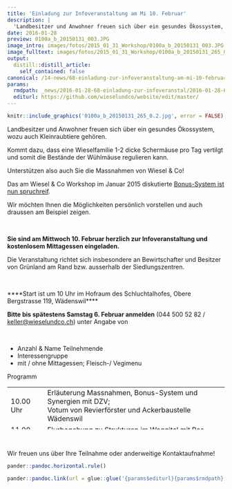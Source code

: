 ```yaml
---
title: 'Einladung zur Infoveranstaltung am Mi 10. Februar'
description: |
  'Landbesitzer und Anwohner freuen sich über ein gesundes Ökossystem, wozu auch Kleinraubtiere gehören.  Kommt dazu, dass eine Wieselfamilie 1-2 dicke Schermäuse pro Tag vertilgt und somit die Bestände der Wühlmäuse regulieren kann. Unterstützen also auch Sie die Massnahmen von Wiesel & Co! Das am Wiesel & Co Workshop im Januar 2015 diskutierte Bonus-System ist nun spruchreif.  Wir möchten Ihnen die Möglichkeiten persönlich vorstellen und auch draussen am Beispiel zeigen.   Sie sind am Mittwoch 10. Februar herzlich zur Infoveranstaltung und kostenlosem Mittagessen eingeladen. Die Veranstaltung richtet sich insbesondere an Bewirtschafter und Besitzer von Grünland am Rand bzw. ausserhalb der Siedlungszentren.   Start ist um 10 Uhr im Hofraum des Schluchtalhofes, Obere Bergstrasse 119, Wädenswil Bitte bis spätestens Samstag 6. Februar anmelden (044 500 52 82 / keller@wieselundco.ch) '
date: 2016-01-28
preview: 0100a_b_20150131_003.JPG
image_intro: images/fotos/2015_01_31_Workshop/0100a_b_20150131_003.JPG
image_fulltext: images/fotos/2015_01_31_Workshop/0100a_b_20150131_265_0.2.jpg
output:
  distill::distill_article:
    self_contained: false
canonical: /14-news/68-einladung-zur-infoveranstaltung-am-mi-10-februar
params:
  rmdpath: _news/2016-01-28-68-einladung-zur-infoveranstal/2016-01-28-68-einladung-zur-infoveranstal.Rmd
  editurl: https://github.com/wieselundco/website/edit/master/
---
```



```r
knitr::include_graphics('0100a_b_20150131_265_0.2.jpg', error = FALSE) #images/fotos/2015_01_31_Workshop/0100a_b_20150131_265_0.2.jpg
```

Landbesitzer und Anwohner freuen sich über ein gesundes Ökossystem, wozu
auch Kleinraubtiere gehören. 

Kommt dazu, dass eine Wieselfamilie 1-2 dicke Schermäuse pro Tag
vertilgt und somit die Bestände der Wühlmäuse regulieren kann.

Unterstützen also auch Sie die Massnahmen von Wiesel & Co!

  
Das am Wiesel & Co Workshop im Januar 2015 diskutierte [Bonus-System ist
nun
spruchreif](projekt/massnahmen/61-bonus-system-zur-verguetung-von-massnahmen). 

Wir möchten Ihnen die Möglichkeiten persönlich vorstellen und auch
draussen am Beispiel zeigen.

 

**Sie sind am Mittwoch 10. Februar herzlich zur Infoveranstaltung und
kostenlosem Mittagessen eingeladen.**

Die Veranstaltung richtet sich insbesondere an Bewirtschafter und
Besitzer von Grünland am Rand bzw. ausserhalb der Siedlungszentren.

 

****Start ist um 10 Uhr im Hofraum des Schluchtalhofes, Obere
Bergstrasse 119, Wädenswil****

**Bitte bis spätestens Samstag 6. Februar anmelden** (044 500 52 82 /
<keller@wieselundco.ch>) unter Angabe von 

 

-   Anzahl & Name Teilnehmende
-   Interessengruppe
-   mit / ohne Mittagessen; Fleisch-/ Vegimenu

Programm 

<table dir="ltr" style="height: 98px;" data-border="1" width="585" data-cellspacing="0" data-cellpadding="0">
<tbody>
<tr class="odd">
<td>10.00 Uhr</td>
<td>Erläuterung Massnahmen, Bonus-System und Synergien mit DZV;<br />
Votum von Revierförster und Ackerbaustelle Wädenswil</td>
</tr>
<tr class="even">
<td>11.00 Uhr</td>
<td>Flurbegehung zu Strukturen im Waggital mit Res Stocker</td>
</tr>
<tr class="odd">
<td>12.00 Uhr</td>
<td>Mittagessen auf dem Schluchtalhof</td>
</tr>
<tr class="even">
<td>13.00 Uhr</td>
<td>Zusammenfassung, Fragen &amp; Antworten;<br />
Anschliessend persönliche Gespräche</td>
</tr>
</tbody>
</table>

 

Wir freuen uns über Ihre Teilnahme oder anderweitige Kontaktaufnahme!

```r
pander::pandoc.horizontal.rule()

pander::pandoc.link(url = glue::glue('{params$editurl}{params$rmdpath}'),text = 'Artikel bearbeiten')
```

<!--http://wieselundco.ch/14-news/68-einladung-zur-infoveranstaltung-am-mi-10-februar-->
